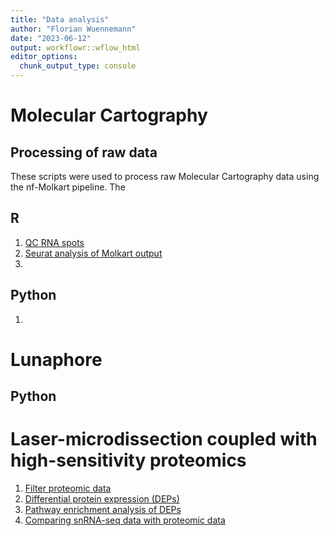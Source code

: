 ```yaml
---
title: "Data analysis"
author: "Florian Wuennemann"
date: "2023-06-12"
output: workflowr::wflow_html
editor_options:
  chunk_output_type: console
---
```


# Molecular Cartography

## Processing of raw data

These scripts were used to process raw Molecular Cartography data using the nf-Molkart pipeline. The


## R

1) [QC RNA spots](./molkart.QC_spots.html)
2) [Seurat analysis of Molkart output](./molkart.process_quantifications_seurat.Rmd)
3) 

## Python

1) 

# Lunaphore

## Python

# Laser-microdissection coupled with high-sensitivity proteomics

1) [Filter proteomic data](./proteomics.filter_proteomic_data.html)
2) [Differential protein expression (DEPs)](./proteomics.bulk_de_analysis.html)
3) [Pathway enrichment analysis of DEPs](./proteomics.pathway_enrichment_analysis.html)
4) [Comparing snRNA-seq data with proteomic data](./proteomics.scRNAseq_comparison.html)
